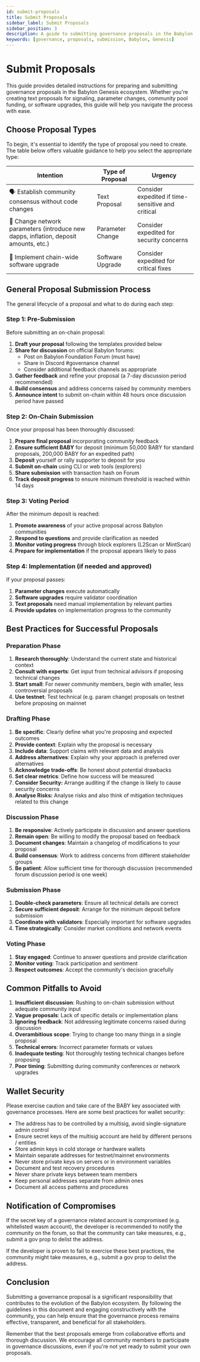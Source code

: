 ```yaml
---  
id: submit-proposals  
title: Submit Proposals  
sidebar_label: Submit Proposals  
sidebar_position: 3
description: A guide to submitting governance proposals in the Babylon Genesis ecosystem  
keywords: [governance, proposals, submission, Babylon, Genesis]  
---  
```


# Submit Proposals  

This guide provides detailed instructions for preparing and submitting governance proposals in the Babylon Genesis ecosystem. Whether you're creating text proposals for signaling, parameter changes, community pool funding, or software upgrades, this guide will help you navigate the process with ease.  

## Choose Proposal Types  

To begin, it's essential to identify the type of proposal you need to create. The table below offers valuable guidance to help you select the appropriate type:  

| Intention | Type of Proposal | Urgency |  
|-----------|-----------------|---------|  
| 🗣️ Establish community consensus without code changes | Text Proposal | Consider expedited if time-sensitive and critical |  
| 🔧 Change network parameters (introduce new dapps, inflation, deposit amounts, etc.) | Parameter Change | Consider expedited for security concerns |  
| 🔄 Implement chain-wide software upgrade | Software Upgrade | Consider expedited for critical fixes |  

## General Proposal Submission Process  

The general lifecycle of a proposal and what to do during each step:  

### Step 1: Pre-Submission  

Before submitting an on-chain proposal:  

1. **Draft your proposal** following the templates provided below  
2. **Share for discussion** on official Babylon forums:  
   * Post on Babylon Foundation Forum (must have)  
   * Share in Discord #governance channel  
   * Consider additional feedback channels as appropriate  
3. **Gather feedback** and refine your proposal (a 7-day discussion period recommended)  
4. **Build consensus** and address concerns raised by community members  
5. **Announce intent** to submit on-chain within 48 hours once discussion period have passed  

### Step 2: On-Chain Submission  

Once your proposal has been thoroughly discussed:  

1. **Prepare final proposal** incorporating community feedback  
2. **Ensure sufficient BABY** for deposit (minimum 50,000 BABY for standard proposals, 200,000 BABY for an expedited path)  
3. **Deposit** yourself or rally supporter to deposit for you  
4. **Submit on-chain** using CLI or web tools (explorers)  
5. **Share submission** with transaction hash on Forum  
6. **Track deposit progress** to ensure minimum threshold is reached within 14 days  

### Step 3: Voting Period  

After the minimum deposit is reached:  

1. **Promote awareness** of your active proposal across Babylon communities  
2. **Respond to questions** and provide clarification as needed  
3. **Monitor voting progress** through block explorers (L2Scan or MintScan)  
4. **Prepare for implementation** if the proposal appears likely to pass  

### Step 4: Implementation (if needed and approved)  

If your proposal passes:  

1. **Parameter changes** execute automatically  
2. **Software upgrades** require validator coordination  
3. **Text proposals** need manual implementation by relevant parties  
4. **Provide updates** on implementation progress to the community  

## Best Practices for Successful Proposals  

### Preparation Phase  

1. **Research thoroughly**: Understand the current state and historical context  
2. **Consult with experts**: Get input from technical advisors if proposing technical changes  
3. **Start small**: For newer community members, begin with smaller, less controversial proposals  
4. **Use testnet**: Test technical (e.g. param change) proposals on testnet before proposing on mainnet  

### Drafting Phase  

1. **Be specific**: Clearly define what you're proposing and expected outcomes  
2. **Provide context**: Explain why the proposal is necessary  
3. **Include data**: Support claims with relevant data and analysis  
4. **Address alternatives**: Explain why your approach is preferred over alternatives  
5. **Acknowledge trade-offs**: Be honest about potential drawbacks  
6. **Set clear metrics**: Define how success will be measured  
7. **Consider Security:** Arrange auditing if the change is likely to cause security concerns  
8. **Analyse Risks:** Analyse risks and also think of mitigation techniques related to this change  

### Discussion Phase  

1. **Be responsive**: Actively participate in discussion and answer questions  
2. **Remain open**: Be willing to modify the proposal based on feedback  
3. **Document changes**: Maintain a changelog of modifications to your proposal  
4. **Build consensus**: Work to address concerns from different stakeholder groups  
5. **Be patient**: Allow sufficient time for thorough discussion (recommended forum discussion period is one week)  

### Submission Phase  

1. **Double-check parameters**: Ensure all technical details are correct  
2. **Secure sufficient deposit**: Arrange for the minimum deposit before submission  
3. **Coordinate with validators**: Especially important for software upgrades  
4. **Time strategically**: Consider market conditions and network events  

### Voting Phase  

1. **Stay engaged**: Continue to answer questions and provide clarification  
2. **Monitor voting**: Track participation and sentiment  
3. **Respect outcomes**: Accept the community's decision gracefully  

## Common Pitfalls to Avoid  

1. **Insufficient discussion**: Rushing to on-chain submission without adequate community input  
2. **Vague proposals**: Lack of specific details or implementation plans  
3. **Ignoring feedback**: Not addressing legitimate concerns raised during discussion  
4. **Overambitious scope**: Trying to change too many things in a single proposal  
5. **Technical errors**: Incorrect parameter formats or values  
6. **Inadequate testing**: Not thoroughly testing technical changes before proposing  
7. **Poor timing**: Submitting during community conferences or network upgrades  

## Wallet Security  

Please exercise caution and take care of the BABY key associated with governance processes. Here are some best practices for wallet security:  

* The address has to be controlled by a multisig, avoid single-signature admin control  
* Ensure secret keys of the multisig account are held by different persons / entities  
* Store admin keys in cold storage or hardware wallets  
* Maintain separate addresses for testnet/mainnet environments  
* Never store private keys on servers or in environment variables  
* Document and test recovery procedures  
* Never share private keys between team members  
* Keep personal addresses separate from admin ones  
* Document all access patterns and procedures  

## Notification of Compromises  

If the secret key of a governance related account is compromised (e.g. whitelisted wasm account), the developer is recommended to notify the community on the forum, so that the community can take measures, e.g., submit a gov prop to delist the address.  

If the developer is proven to fail to exercise these best practices, the community might take measures, e.g., submit a gov prop to delist the address.  

## Conclusion  

Submitting a governance proposal is a significant responsibility that contributes to the evolution of the Babylon ecosystem. By following the guidelines in this document and engaging constructively with the community, you can help ensure that the governance process remains effective, transparent, and beneficial for all stakeholders.  

Remember that the best proposals emerge from collaborative efforts and thorough discussion. We encourage all community members to participate in governance discussions, even if you're not yet ready to submit your own proposals.  